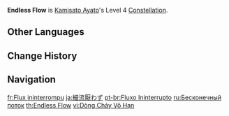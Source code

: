{{Constellation Infobox
|image       = Constellation Endless Flow.png
|description = After using [[Kamisato Art: Suiyuu]], all nearby party members will have 15% increased Normal Attack SPD for 15s.
|level       = 4
|character   = Kamisato Ayato
|utility1    = ATK SPD
}}
'''Endless Flow''' is [[Kamisato Ayato]]'s Level 4 [[Constellation]].

==Other Languages==
{{Other Languages
|en      = Endless Flow
|zhs     = 不厌细流
|zhs_rm  = Bùyàn xìliú
|zht     = 不厭細流
|zht_rm  = Bùyàn xìliú
|zh_tl   = Insatiable Streamlet
|ja      = 細流厭わず
|ja_rm   = Sairyuu Itowazu
|ja_tl   = Flow through Hardship
|ko      = 세류의 포용
|ko_rm   = Seryu-ui Poyong
|ko_tl   = Tolerance of Streamlet
|es      = Flujo inagotable
|es_tl   = Never Ending Flow
|fr      = Flux ininterrompu
|fr_tl   = Uninterrupted Flow
|ru      = Бесконечный поток
|ru_tl   = Endless Flow
|th      = Endless Flow
|vi      = Dòng Chảy Vô Hạn
|vi_tl   = 
|de      = Ewiger Fluss
|de_tl   = Eternal Flow
|id      = Endless Flow
|pt      = Fluxo Ininterrupto
|pt_tl   = 
|tr      = Sonsuz Akış
|tr_tl   = Endless Flow
|it      = Flusso infinito
|it_tl   = Endless Flow
}}

==Change History==
{{Change History|2.6}}

==Navigation==
{{Talent Navbox|Kamisato Ayato}}

[[fr:Flux ininterrompu]]
[[ja:細流厭わず]]
[[pt-br:Fluxo Ininterrupto]]
[[ru:Бесконечный поток]]
[[th:Endless Flow]]
[[vi:Dòng Chảy Vô Hạn]]